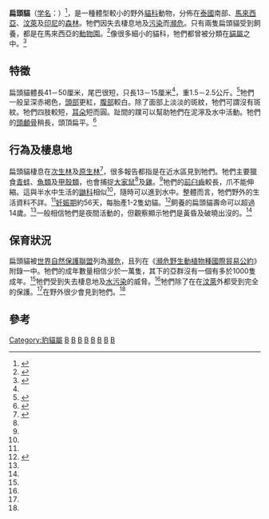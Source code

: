 {{Speciesbox
| status = EN
| image = Flat-headed cat (f. planiceps).JPG
| status_system = iucn3.1
| trend = down
| status_ref = <ref name=iucn>{{IUCN2008|assessors=Hearn, A., Sanderson, J., Ross, J., Wilting, A. & Sunarto, S.|year=2008|id=18148|title=Prionailurus planiceps|downloaded=2009-03-17}}</ref>
| genus = Prionailurus
| species = planiceps
| authority = ([[Nicholas_Aylward_Vigors|Vigors]] & [[Thomas_Horsfield|Horsfield]], 1827)
| synonyms =
* ''Felis planiceps''
* ''Ictailurus planiceps''
}}

'''扁頭貓'''（[[学名|学名]]：''{{lang|la|Prionailurus planiceps}}''）<ref name=msw3>{{MSW3 Wozencraft | pages = 543}}</ref>，是一種體型較小的野外[[貓科|貓科]]動物，分佈在[[泰國|泰國]]南部、[[馬來西亞|馬來西亞]]、[[汶萊|汶萊]]及[[印尼|印尼]]的[[森林|森林]]。牠們因失去棲息地及[[污染|污染]]而[[瀕危|瀕危]]。只有兩隻扁頭貓受到飼養，都是在馬來西亞的[[動物園|動物園]]。<ref name=ISIS>{{Cite web|author=International Species Information System|url=http://app.isis.org/abstracts/Abs76110.asp#6.0|title=Captive ''Prionailurus planiceps.''|accessdate=2008-04-04|archive-date=2010-07-06|archive-url=https://web.archive.org/web/20100706092333/http://app.isis.org/abstracts/Abs76110.asp#6.0|dead-url=no}}</ref>像很多細小的貓科，牠們都曾被分類在[[貓屬|貓屬]]之中。<ref name=walker>{{Cite book en|author=Nowak, R. (editor)|year=1999|title=Walker's Mammals of the World|url=https://archive.org/details/walkersmammalsof0001nowa|edition=6th edition|id=ISBN 0-8018-5789-9}}</ref>

==特徵==
扁頭貓體長41－50厘米，尾巴很短，只長13－15厘米<ref name=walker/>，重1.5－2.5公斤。<ref name=southeast>{{Cite book en|author=Francis, C.|year=2001|title=A Photographic Guide to Mammals of South-east Asia including Thailand, Malaysia, Singapore, Myanmar, Laos, Cambodia, Vietnam, Java, Sumatra, Bali and Borneo|id=ISBN 85974 507 5}}</ref>牠們一般呈深赤褐色，[[頭部|頭部]]更紅，[[腹部|腹部]]較白。除了面部上淡淡的斑紋，牠們可謂沒有斑紋。牠們四肢較短，[[耳朵|耳朵]]短而圓。趾間的蹼可以幫助牠們在泥濘及水中活動。牠們的[[頭顱骨|頭顱骨]]稍長，頭頂扁平。<ref name=catgroup>{{Cite web|author=IUCN Cat Specialist Group|year=1996|url=http://www.catsg.org/catsgportal/cat-website/catfolk/plani-01.htm|title=Flat-headed Cat. ''Prionailurus planiceps.''|accessdate=2008-04-04|archive-date=2009-07-15|archive-url=https://web.archive.org/web/20090715024133/http://www.catsg.org/catsgportal/cat-website/catfolk/plani-01.htm|dead-url=yes}}</ref>

==行為及棲息地==
扁頭貓棲息在[[次生林|次生林]]及[[原生林|原生林]]<ref name=Borneo>{{Cite book en|author=Payne, J., and C. Francis|year=1998|title=A Field Guide to the Mammals of Borneo|edition=3d reprint|id=ISBN 967-99947-1-6}}</ref>，很多報告都指是在近水區見到牠們。牠們主要獵食[[青蛙|青蛙]]、[[魚類|魚類]]及[[甲殼類|甲殼類]]，也會捕捉[[大家鼠|大家鼠]]<ref name=walker/>及[[雞|雞]]。<ref name=catgroup/>牠們的[[前臼齒|前臼齒]]較長，爪不能伸縮。這與半水中生活的[[鼬科|鼬科]]相似<ref name=catgroup/>，隨時可以進到水中。整體而言，牠們野外的生活資料不詳。<ref name=southeast/>[[妊娠期|妊娠期]]約56天，每胎產1-2隻幼貓。<ref name=arkive>{{Cite web|author=ARKive|url=http://www.arkive.org/species/GES/mammals/Prionailurus_planiceps/|title=Flat-headed cat (''Prionailurus planiceps'')|accessdate=2008-04-04|archive-url=https://web.archive.org/web/20080919142925/http://www.arkive.org/species/GES/mammals/Prionailurus_planiceps/|archive-date=2008-09-19|dead-url=yes}}</ref>飼養的扁頭貓壽命可以超過14歲。<ref name=catgroup/>一般相信牠們是夜間活動的，但觀察顯示牠們是黃昏及破曉出沒的。<ref name=arkive/>

==保育狀況==
扁頭貓被[[世界自然保護聯盟|世界自然保護聯盟]]列為[[瀕危|瀕危]]，且列在《[[瀕危野生動植物種國際貿易公約|瀕危野生動植物種國際貿易公約]]》附錄一中。牠們的成年數量相信少於一萬隻，其下的亞群沒有一個有多於1000隻成年。<ref name=iucn/>牠們受到失去棲息地及[[水污染|水污染]]的威脅。<ref name=catgroup/>牠們除了在在[[汶萊|汶萊]]外都受到完全的保護。<ref name=arkive/>在野外很少會見到牠們。<ref name=walker/>

==參考==
{{commons category|Prionailurus_planiceps}}
{{Wikispecies|Prionailurus_planiceps}}
{{reflist}}
{{Taxonbar|from=Q274177}}

[[Category:豹貓屬|Category:豹貓屬]]
[[Category:1827年描述的动物|B]]
[[Category:印尼哺乳動物|B]]
[[Category:马来西亚哺乳动物|B]]
[[Category:汶莱动物|B]]
[[Category:泰国动物|B]]
[[Category:马来半岛动物|B]]
[[Category:苏拉威西动物|B]]
[[Category:婆罗洲动物|B]]